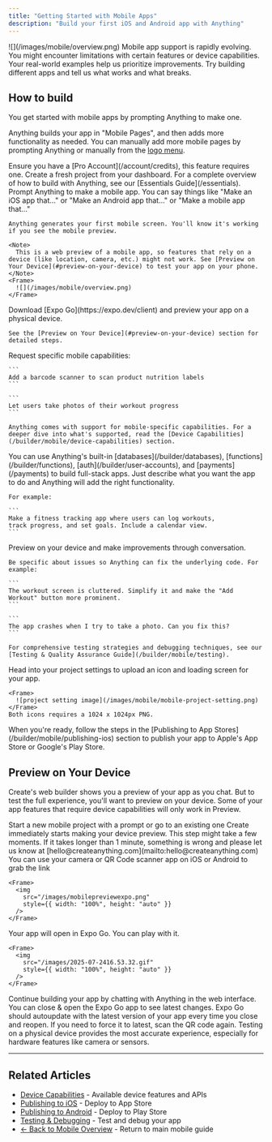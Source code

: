 ```yaml
---
title: "Getting Started with Mobile Apps"
description: "Build your first iOS and Android app with Anything"
---
```


<Frame>
  ![](/images/mobile/overview.png)
</Frame>

<Warning>
Mobile app support is rapidly evolving. You might encounter limitations with certain features or device capabilities. Your real-world examples help us prioritize improvements. Try building different apps and tell us what works and what breaks.
</Warning>

## How to build

You get started with mobile apps by prompting Anything to make one.

Anything builds your app in "Mobile Pages", and then adds more functionality as needed. You can manually add more mobile pages by prompting Anything or manually from the [logo menu](/builder/controls#logo-menu).

<Steps>
  <Step title="Ensure you have a Pro Account">
    Ensure you have a [Pro Account](/account/credits), this feature requires one.
  </Step>
  <Step title="Start A New Project">
    Create a fresh project from your dashboard. For a complete overview of how to build with Anything, see our [Essentials Guide](/essentials).
  </Step>
  <Step title="Create Your Mobile App">
    Prompt Anything to make a mobile app. You can say things like "Make an iOS app that..." or "Make an Android app that..." or "Make a mobile app that..."

    Anything generates your first mobile screen. You'll know it's working if you see the mobile preview.

    <Note>
      This is a web preview of a mobile app, so features that rely on a device (like location, camera, etc.) might not work. See [Preview on Your Device](#preview-on-your-device) to test your app on your phone.
    </Note>
    <Frame>
      ![](/images/mobile/overview.png)
    </Frame>
  </Step>
  <Step title="Preview On Your Device">
    Download [Expo Go](https://expo.dev/client) and preview your app on a physical device.

    See the [Preview on Your Device](#preview-on-your-device) section for detailed steps.
  </Step>
  <Step title="Add Mobile-specific Features">
    Request specific mobile capabilities:

    ```
    Add a barcode scanner to scan product nutrition labels
    ```

    ```
    Let users take photos of their workout progress
    ```

    Anything comes with support for mobile-specific capabilities. For a deeper dive into what's supported, read the [Device Capabilities](/builder/mobile/device-capabilities) section.
  </Step>
  <Step title="Build Your Full-stack app">
    You can use Anything's built-in [databases](/builder/databases), [functions](/builder/functions), [auth](/builder/user-accounts), and [payments](/payments) to build full-stack apps. Just describe what you want the app to do and Anything will add the right functionality.

    For example:

    ```
    Make a fitness tracking app where users can log workouts, 
    track progress, and set goals. Include a calendar view.
    ```
  </Step>
  <Step title="Test and Refine">
    Preview on your device and make improvements through conversation.

    Be specific about issues so Anything can fix the underlying code. For example:

    ```
    The workout screen is cluttered. Simplify it and make the "Add Workout" button more prominent.
    ```

    ```
    The app crashes when I try to take a photo. Can you fix this?
    ```

    For comprehensive testing strategies and debugging techniques, see our [Testing & Quality Assurance Guide](/builder/mobile/testing).
  </Step>
  <Step title="Add a Face To Your App ">
    Head into your project settings to upload an icon and loading screen for your app.

    <Frame>
      ![project setting image](/images/mobile/mobile-project-setting.png)
    </Frame>
    Both icons requires a 1024 x 1024px PNG.
  </Step>
  <Step title="Submit To The App Stores">
    When you're ready, follow the steps in the [Publishing to App Stores](/builder/mobile/publishing-ios) section to publish your app to Apple's App Store or Google's Play Store.
  </Step>
</Steps>

## Preview on Your Device

Create's web builder shows you a preview of your app as you chat. But to test the full experience, you'll want to preview on your device. Some of your app features that require device capabilities will only work in Preview.

<Steps>
  <Step title="Start a new mobile project">
    Start a new mobile project with a prompt or go to an existing one
  </Step>
  <Step title="Wait for mobile preview QR code">
    Create immediately starts making your device preview. This step might take a few moments. If it takes longer than 1 minute, something is wrong and please let us know at [hello@createanything.com](mailto:hello@createanything.com)
  </Step>
  <Step title="Scan the QR code">
    You can use your camera or QR Code scanner app on iOS or Android to grab the link

    <Frame>
      <img
        src="/images/mobilepreviewexpo.png"
        style={{ width: "100%", height: "auto" }}
      />
    </Frame>
  </Step>
  <Step title="Test in ExpoGo">
    Your app will open in Expo Go. You can play with it.

    <Frame>
      <img
        src="/images/2025-07-2416.53.32.gif"
        style={{ width: "100%", height: "auto" }}
      />
    </Frame>
  </Step>
  <Step title="Make updates in Anything">
    Continue building your app by chatting with Anything in the web interface.
  </Step>
  <Step title="See latest changes">
    You can close & open the Expo Go app to see latest changes. Expo Go should autoupdate with the latest version of your app every time you close and reopen. If you need to force it to latest, scan the QR code again.
  </Step>
</Steps>

<Tip>
  Testing on a physical device provides the most accurate experience, especially for hardware features like camera or sensors.
</Tip>

---

## Related Articles

- [Device Capabilities](/builder/mobile/device-capabilities) - Available device features and APIs
- [Publishing to iOS](/builder/mobile/publishing-ios) - Deploy to App Store
- [Publishing to Android](/builder/mobile/publishing-android) - Deploy to Play Store  
- [Testing & Debugging](/builder/mobile/testing) - Test and debug your app
- [← Back to Mobile Overview](/builder/mobile) - Return to main mobile guide
